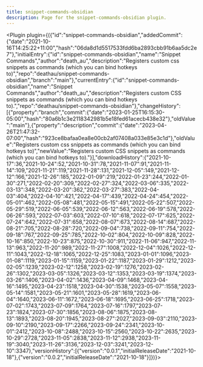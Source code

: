 ---
title: snippet-commands-obsidian
description: Page for the snippet-commands-obsidian plugin.
---


<Plugin plugin={({"id":"snippet-commands-obsidian","addedCommit":{"date":"2021-10-16T14:25:22+11:00","hash":"06da8d1d5517533fdd6ba2893cbb91b6aa5dc2e7"},"initialEntry":{"id":"snippet-commands-obsidian","name":"Snippet Commands","author":"death_au","description":"Registers custom css snippets as commands (which you can bind hotkeys to)","repo":"deathau/snippet-commands-obsidian","branch":"main"},"currentEntry":{"id":"snippet-commands-obsidian","name":"Snippet Commands","author":"death_au","description":"Registers custom CSS snippets as commands (which you can bind hotkeys to).","repo":"deathau/snippet-commands-obsidian"},"changeHistory":[{"property":"branch","commit":{"date":"2023-01-25T16:15:30-05:00","hash":"80a6b1c3e2118342981b5e18fed61acecb438e32"},"oldValue":"main"},{"property":"description","commit":{"date":"2023-04-26T21:47:32-07:00","hash":"923ce8bafaa0ea8e00cb2af07408a033e85e3c1d"},"oldValue":"Registers custom css snippets as commands (which you can bind hotkeys to)","newValue":"Registers custom CSS snippets as commands (which you can bind hotkeys to)."}],"downloadHistory":{"2021-10-17":36,"2021-10-24":52,"2021-10-31":78,"2021-11-07":91,"2021-11-14":109,"2021-11-21":119,"2021-11-28":131,"2021-12-05":149,"2021-12-12":166,"2021-12-26":185,"2022-01-09":219,"2022-01-23":244,"2022-01-30":271,"2022-02-20":309,"2022-02-27":324,"2022-03-06":335,"2022-03-13":348,"2022-03-20":362,"2022-03-27":383,"2022-04-03":404,"2022-04-10":421,"2022-04-17":439,"2022-04-24":454,"2022-05-01":462,"2022-05-08":481,"2022-05-15":491,"2022-05-22":507,"2022-05-29":519,"2022-06-05":539,"2022-06-12":563,"2022-06-19":578,"2022-06-26":593,"2022-07-03":603,"2022-07-10":618,"2022-07-17":625,"2022-07-24":642,"2022-07-31":658,"2022-08-07":673,"2022-08-14":687,"2022-08-21":705,"2022-08-28":720,"2022-09-04":738,"2022-09-11":754,"2022-09-18":767,"2022-09-25":785,"2022-10-02":804,"2022-10-09":828,"2022-10-16":850,"2022-10-23":875,"2022-10-30":911,"2022-11-06":947,"2022-11-13":963,"2022-11-20":989,"2022-11-27":1008,"2022-12-04":1026,"2022-12-11":1043,"2022-12-18":1065,"2022-12-25":1083,"2023-01-01":1096,"2023-01-08":1119,"2023-01-15":1159,"2023-01-22":1187,"2023-01-29":1212,"2023-02-05":1239,"2023-02-12":1258,"2023-02-19":1276,"2023-02-26":1302,"2023-03-05":1326,"2023-03-12":1353,"2023-03-19":1374,"2023-03-26":1406,"2023-04-02":1436,"2023-04-09":1468,"2023-04-16":1495,"2023-04-23":1518,"2023-04-30":1538,"2023-05-07":1558,"2023-05-14":1581,"2023-05-21":1601,"2023-05-28":1619,"2023-06-04":1640,"2023-06-11":1672,"2023-06-18":1695,"2023-06-25":1718,"2023-07-02":1743,"2023-07-09":1764,"2023-07-16":1797,"2023-07-23":1824,"2023-07-30":1856,"2023-08-06":1875,"2023-08-13":1893,"2023-08-20":1945,"2023-08-27":2027,"2023-09-03":2110,"2023-09-10":2190,"2023-09-17":2266,"2023-09-24":2341,"2023-10-01":2412,"2023-10-08":2488,"2023-10-15":2560,"2023-10-22":2635,"2023-10-29":2728,"2023-11-05":2838,"2023-11-12":2938,"2023-11-19":3040,"2023-11-26":3136,"2023-12-03":3241,"2023-12-10":3347},"versionHistory":[{"version":"0.0.1","initialReleaseDate":"2021-10-18"},{"version":"0.0.2","initialReleaseDate":"2021-10-18"}]})}></Plugin>